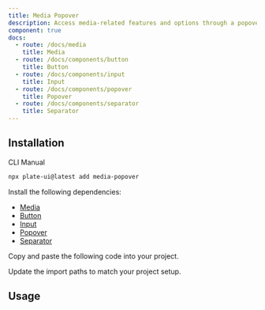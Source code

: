 ```yaml
---
title: Media Popover
description: Access media-related features and options through a popover.
component: true
docs:
  - route: /docs/media
    title: Media
  - route: /docs/components/button
    title: Button
  - route: /docs/components/input
    title: Input
  - route: /docs/components/popover
    title: Popover
  - route: /docs/components/separator
    title: Separator
---
```


<ComponentPreview name="playground-demo" id="media" />

## Installation

<Tabs defaultValue="cli">

<TabsList>
<TabsTrigger value="cli">CLI</TabsTrigger>
<TabsTrigger value="manual">Manual</TabsTrigger>
</TabsList>
<TabsContent value="cli">

```bash
npx plate-ui@latest add media-popover
```

</TabsContent>

<TabsContent value="manual">

<Steps>

<Step>

Install the following dependencies:

- [Media](/docs/media)
- [Button](/docs/components/button)
- [Input](/docs/components/input)
- [Popover](/docs/components/popover)
- [Separator](/docs/components/separator)

</Step>

<Step>

Copy and paste the following code into your project.

</Step>

<ComponentSource name="media-popover" />

<Step>

Update the import paths to match your project setup.

</Step>

</Steps>

</TabsContent>

</Tabs>

## Usage

<ComponentSource name="image-element" />
<ComponentSource name="media-embed-element" />
